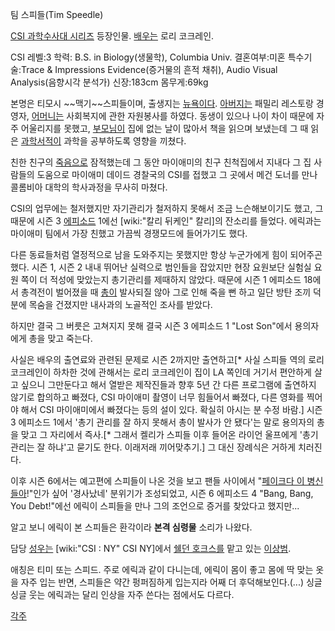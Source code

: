 팀 스피들(Tim Speedle)

[[CSI 과학수사대 시리즈]] 등장인물. [[배우]]는 로리 코크레인.

CSI 레벨:3
학력: B.S. in Biology(생물학), Columbia Univ.
결혼여부:미혼
특수기술:Trace & Impressions Evidence(증거물의 흔적 채취), Audio Visual Analysis(음향시각 분석가) 
신장:183cm
몸무게:69kg

본명은 티모시 ~~맥기~~스피들이며, 출생지는 [[뉴욕]]이다.
[[아버지]]는 패밀리 레스토랑 경영자, [[어머니]]는 사회복지에 관한 자원봉사를 하였다.
동생이 있으나 나이 차이 때문에 자주 어울리지를 못했고, [[부모님]]이 집에 없는 날이 많아서 책을 읽으며 보냈는데 그 때 읽은 [[과학]]서적이 과학을 공부하도록 영향을 끼쳤다.

친한 친구의 [[죽음]]으로 잠적했는데 그 동안 마이애미의 친구 친척집에서 지내다 그 집 사람들의 도움으로 마이애미 데이드 경찰국의 CSI를 접했고 그 곳에서 메건 도너를 만나 콜롬비아 대학의 학사과정을 무사히 마쳤다.

CSI의 업무에는 철저했지만 자기관리가 철저하지 못해서 조금 느슨해보이기도 했고, 그 때문에 시즌 3 [[에피소드]] 1에선 [wiki:"칼리 뒤케인" 칼리]의 잔소리를 들었다. 에릭과는 마이애미 팀에서 가장 친했고 가끔씩 경쟁모드에 들어가기도 했다.

다른 동료들처럼 열정적으로 남을 도와주지는 못했지만 항상 누군가에게 힘이 되어주곤 했다.
시즌 1, 시즌 2 내내 뛰어난 실력으로 범인들을 잡았지만 현장 요원보단 실험실 요원 쪽이 더 적성에 맞았는지 총기관리를 제때하지 않았다.
때문에 시즌 1 에피소드 18에서 총격전이 벌어졌을 때 [[총]]이 발사되질 않아 그로 인해 죽을 뻔 하고 일단 방탄 조끼 덕분에 목숨을 건졌지만 내사과의 노골적인 조사를 받았다.

하지만 결국 그 버릇은 고쳐지지 못해 결국 시즌 3 에피소드 1 "Lost Son"에서 용의자에게 총을 맞고 죽는다.

사실은 배우의 출연료와 관련된 문제로 시즌 2까지만 출연하고[* 사실 스피들 역의 로리 코크레인이 하차한 것에 관해서는 로리 코크레인이 집이 LA 쪽인데 거기서 편안하게 살고 싶으니 그만둔다고 해서 열받은 제작진들과 향후 5년 간 다른 프로그램에 출연하지 않기로 합의하고 빠졌다, CSI 마이애미 촬영이 너무 힘들어서 빠졌다, 다른 영화를 찍어야 해서 CSI 마이애미에서 빠졌다는 등의 설이 있다. 확실히 아시는 분 수정 바람.] 시즌 3 에피소드 1에서 '총기 관리를 잘 하지 못해서 총이 발사가 안 됐다'는 말로 용의자의 총을 맞고 그 자리에서 즉사.[* 그래서 켈리가 스피들 이후 들어온 라이언 울프에게 '총기관리는 잘 하냐'고 묻기도 한다. 이래저래 끼어맞추기.] 그 대신 장례식은 거하게 치러진다.

이후 시즌 6에서는 예고편에 스피들이 나온 것을 보고 팬들 사이에서 "[[페이크다 이 병신들아]]!"인가 싶어 '경사났네' 분위기가 조성되었고, 시즌 6 에피소드 4 "Bang, Bang, You Debt!"에선 에릭이 스피들을 만나 그의 조언으로 증거를 찾았다고 했지만...

알고 보니 에릭이 본 스피들은 환각이라 '''본격 심령물''' 소리가 나왔다.

담당 [[성우]]는 [wiki:"CSI : NY" CSI NY]에서 [[쉘던 호크스]]를 맡고 있는 [[이상범]].

애칭은 티미 또는 스피드. 주로 에릭과 같이 다니는데, 에릭이 몸이 좋고 몸에 딱 맞는 옷을 자주 입는 반면, 스피들은 약간 펑퍼짐하게 입는지라 어째 더 후덕해보인다.(...) 싱글싱글 웃는 에릭과는 달리 인상을 자주 쓴다는 점에서도 다르다.

[[각주]]
